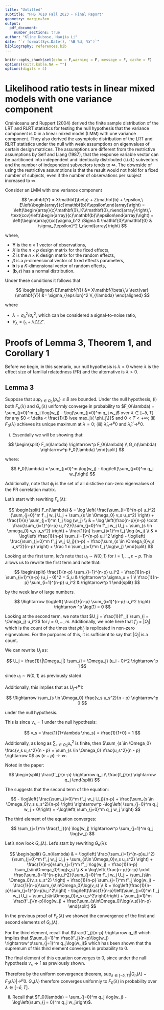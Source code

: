 ```yaml
---
title: "Untitled"
subtitle: "PHS 7010 Fall 2023 - Final Report"
geometry: margin=3cm
output: 
  pdf_document:
    number_sections: true
author: "Kline Dubose, Haojia Li"
date: "`r format(Sys.Date(), '%B %d, %Y')`"
bibliography: references.bib
---
```


```r
knitr::opts_chunk$set(echo = F,warning = F, message = F, cache = F)
options(knitr.kable.NA = "")
options(digits = 4)
```

# Likelihood ratio tests in linear mixed models with one variance component

Crainiceanu and Ruppert (2004) derived the finite sample distribution of the LRT and RLRT statistics for testing the null hypothesis that the variance component is 0 in a linear mixed model (LMM) with one variance component. 
They also derived the asymptotic distribution of the LRT and RLRT statistics under the null with weak assumptions on eigenvalues of certain design matrices.
The assumptions are different from the restrictive assumptions by Self and Liang (1987), that the response variable vector can be partitioned into independent and identically distributed (i.i.d.) subvectors and the number of independent subvectors tends to $\infty$. The downside of using the restrictive assumptions is that the result would not hold for a fixed number of subjects, even if the number of observations per subject increased to $\infty$.

Consider an LMM with one variance component

$$
\mathbf{Y} = X\mathbf{\beta} + Z\mathbf{b} + \epsilon,\
E\left(\begin{array}{c}\mathbf{b}\\\epsilon\end{array}\right) =
\left(\begin{array}{c}\mathbf{0}_K\\\mathbf{0}_n\end{array}\right),\
\text{cov}\left(\begin{array}{c}\mathbf{b}\\\epsilon\end{array}\right) = 
\left(\begin{array}{cc}\sigma_b^2 \Sigma & \mathbf{0}\\\mathbf{0} & \sigma_{\epsilon}^2 I_n\end{array}\right)
$$

where,

- $\mathbf{Y}$ is the $n \times 1$ vector of observations,
- $X$ is the $n \times p$ design matrix for the fixed effects,
- $Z$ is the $n \times K$ design matrix for the random effects,
- $\beta$ is a $p$-dimensional vector of fixed effects parameters,
- $\mathbf{b}$ is a $K$-dimensional vector of random effects,
- $(\mathbf{b}, \epsilon)$ has a normal distribution.

Under these conditions it follows that

$$
\begin{aligned}
E(\mathbf{Y}) &= X\mathbf{\beta},\\
\text{var}(\mathbf{Y}) &= \sigma_{\epsilon}^2 V_{\lambda}
\end{aligned}
$$

where

- $\lambda = \sigma_b^2 / \sigma_{\epsilon}^2$, which can be considered a signal-to-noise ratio,
- $V_{\lambda} = I_n + \lambda Z\Sigma Z'$.




# Proofs of Lemma 3, Theorem 1, and Corollary 1

Before we begin, in this scenario, our null hypothesis is $\lambda = 0$ where $\lambda$ is the effect size of familial relatedness (FR) and the alternative is $\lambda > 0$.

## Lemma 3

Suppose that $sup_{s \in \Omega_0}\{\rho_s\} \le B$ are bounded. Under the null hypothesis, (i) both $F_n(\lambda)$ and $G_n(\lambda)$ uniformly converge in probability to $F_0(\lambda) = \sum_{j=0}^m q_j \log(w_j) - \log(\sum_{j=0}^m q_j w_j$ over $\lambda \in [-\delta, T]$ for any $0 < \delta < \frac{1}{B \vee max_j\{ \phi_j\}}$ and $0 < T < +\infty$; (ii) $F_0(\lambda)$ achieves its unique maximum at $\lambda = 0$; (iii) $\hat \lambda_n \rightarrow^p 0$ and $\hat \lambda^r_n \rightarrow^p 0$.

i) Essentially we will be showing that:

$$
\begin{split}
F_n(\lambda) \rightarrow^p F_0(\lambda) \\
G_n(\lambda) \rightarrow^p F_0(\lambda)
\end{split}
$$

where:

$$
F_0(\lambda) = \sum_{j=0}^m \log(w_j) - \log\left(\sum_{j=0}^m q_j w_j\right)
$$

Additionally, note that $\phi_j$ is the set of all distictive non-zero eigenvalues of the FR correlation matrix. 

Let's start with rewriting $F_n(\lambda)$:

$$
\begin{split}
F_n(\lambda) & = \log \left( \frac{\sum_{i=1}^{n-p} u_i^2}{\sum_{j=0}^m f'_j w_j U_j + \sum_{s \in \Omega_0} v_s u_s^2} \right) + \frac{1}{n} \sum_{j=1}^m f_j \log (w_j) \\
& = \log \left(\frac{n-p}{n-p} \cdot \frac{\sum_{i=1}^{n-p} u_i^2}{\sum_{j=0}^m f'_j w_j U_j + \sum_{s \in \omega_0} v_s u_s^2} \right) + \frac{1}{n} \sum_{j=1}^m f_j \log (w_j) \\
& = \log\left( \frac{1}{n-p} \sum_{i=1}^{n-p} u_i^2 \right) - \log\left( \frac{\sum_{j=0}^m f'_j w_j U_j}{n-p} + \frac{\sum_{s \in \Omega_0}v_s u_s^2}{n-p}  \right) + \frac 1 n \sum_{j=1}^m f_j \log(w_j) 
\end{split}
$$

Looking at the first term, let's note that $u_i \sim N(0,1)$ for $i = 1, ..., n-p$. 
This allows us to rewrite the first term and note that:

$$
\begin{split}
\frac{1}{n-p} \sum_{i=1}^{n-p} u_i^2 = \frac{1}{n-p} \sum_{i=1}^{n-p} (u_i - 0)^2 = S_u  & \rightarrow^p \sigma_u = 1 \\
\frac{1}{n-p} \sum_{i=1}^{n-p} u_i^2 & \rightarrow^p 1
\end{split}
$$

by the week law of large numbers. 

$$
\Rightarrow \log\left( \frac{1}{n-p} \sum_{i=1}^{n-p} u_i^2 \right) \rightarrow ^p \log(1) = 0
$$

Looking at the second term, we note that $U_j = \frac{1}{f'_j} \sum_{i = \Omega_j} u_i^2$ for $j = 0, ..., m$. Additionally, we note here that $f'_j = |\Omega_j|$ which is the count of the times that $phi_j$ is replicated in non-zero eignevalues. For the purposes of this, it is sufficient to say that $|\Omega_j|$ is a count. 

We can rewrite $U_j$ as:

$$
U_j = \frac{1}{|\Omega_j|} \sum_{i = \Omega_j} (u_i - 0)^2 \rightarrow^p 1
$$

since $u_i \sim N(0,1)$ as previously stated. 

Additionally, this implies that as $U_j \rightarrow^p 1$:

$$
\Rightarrow \sum_{s \in \Omega_0} \frac{v_s u_s^2}{n - p} \rightarrow^p 0
$$

under the null hypothesis. 

This is since $v_s = 1$ under the null hypothesis:

$$
v_s = \frac{1}{1+\lambda \rho_s} = \frac{1}{1+0} = 1
$$

Additionally, as long as $\sum_{s \in \Omega_0} {u_s^2}$ is finite, then $\sum_{s \in \Omega_0} \frac{v_s u_s^2}{n - p} = \sum_{s \in \Omega_0} \frac{u_s^2}{n - p} \rightarrow 0$ as $(n-p) \rightarrow \infty$.

Noted in the paper:

$$
\begin{split}
\frac{f'_j}{n-p} \rightarrow q_j \\
\frac{f_j}{n} \rightarrow q_j
\end{split}
$$

The suggests that the second term of the equation:

$$
- \log\left( \frac{\sum_{j=0}^m f'_j w_j U_j}{n-p} + \frac{\sum_{s \in \Omega_0}v_s u_s^2}{n-p}  \right) \rightarrow^p -\log\left( \sum_{j=0}^m q_j w_j + 0\right) = -\log\left( \sum_{j=0}^m q_j w_j \right)
$$

The third element of the equation converges:

$$
\sum_{j=1}^m \frac{f_j}{n} \log(w_j) \rightarrow^p \sum_{j=1}^m q_j \log(w_j)
$$

Let's now look $G_n(\lambda)$. Let's start by rewriting $G_n(\lambda)$:

$$
\begin{split}
G_n(\lambda) & = \log\left( \frac{\sum_{i=1}^{n-p}u_i^2}{\sum_{j=0}^m f'_j w_j U_j + \sum_{s\in \Omega_0}v_s u_s^2} \right) + \frac{1}{n-p}\sum_{j=1}^m f'_j \log(w_j) + \frac{1}{n-p} \sum_{s\in\Omega_0}\log(v_s) \\
& = \log\left( \frac{n-p}{n-p} \cdot \frac{\sum_{i=1}^{n-p}u_i^2}{\sum_{j=0}^m f'_j w_j U_j + \sum_{s\in \Omega_0}v_s u_s^2} \right) + \frac{1}{n-p} \sum_{j=1}^m f'_j \log(w_j) + \frac{1}{n-p}\sum_{s\in\Omega_0}\log(v_s) \\
& = \log\left(\frac{1}{n-p}\sum_{j=1}^{n-p}u_i^2\right) - \log\left(\frac{1}{n-p}\left(\sum_{j=0}^m f'_j w_j U_j + \sum_{s\in\Omega_0}v_s u_s^2\right)\right) + \sum_{j=1}^m \frac{f'_j}{n-p}\log(w_j) + \frac{\sum_{s\in\Omega_0}\log(v_s)}{n-p}
\end{split}
$$

In the previous proof of $F_n(\lambda)$ we showed the convergence of the first and second elements of $G_n(\lambda)$. 

For the third element, recall that $\frac{f'_j}{n-p} \rightarrow q_j$ which implies that $\sum_{j=1}^m \frac{f'_j}{n-p}\log(w_j) \rightarrow^p\sum_{j=1}^m q_j\log(w_j)$ which has been shown that the supremum of this third element converges in probability to 0.

The final element of this equation converges to $0$, since under the null hypothesis $v_s \rightarrow 1$ as previously shown. 

Therefore by the uniform convergence theorem, $\sup_{\lambda \in [-\delta,T]} \left|G_n(\lambda) - F_0(\lambda)\right| \rightarrow^p 0$. $G_n(\lambda)$ therefore converges uniformly to $F_0(\lambda)$ in probability over $\lambda \in [-\delta, T]$.


ii) Recall that $F_0(\lambda) = \sum_{j=0}^m q_j \log(w_j) - \log\left(\sum_{j = 0}^m q_j w_j\right)$.










